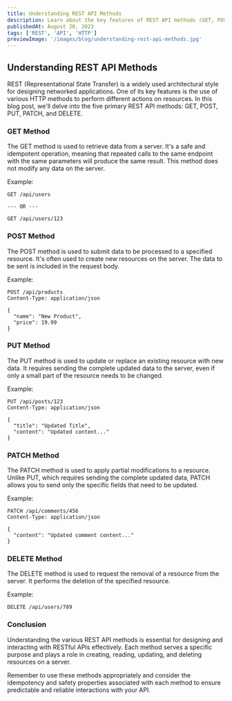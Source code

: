 ```yaml
---
title: Understanding REST API Methods
description: Learn about the key features of REST API methods (GET, POST, PUT, PATCH, and DELETE). Explore how these methods enable interactions with resources on servers, and understand their roles in creating, retrieving, updating, and deleting data.
publishedAt: August 20, 2023
tags: ['REST', 'API', 'HTTP']
previewImage: '/images/blog/understanding-rest-api-methods.jpg'
---
```


## Understanding REST API Methods

REST (Representational State Transfer) is a widely used architectural style for designing networked applications. One of its key features is the use of various HTTP methods to perform different actions on resources. In this blog post, we'll delve into the five primary REST API methods: GET, POST, PUT, PATCH, and DELETE.

### GET Method

The GET method is used to retrieve data from a server. It's a safe and idempotent operation, meaning that repeated calls to the same endpoint with the same parameters will produce the same result. This method does not modify any data on the server.

Example:

```http
GET /api/users

--- OR ---

GET /api/users/123
```

### POST Method

The POST method is used to submit data to be processed to a specified resource. It's often used to create new resources on the server. The data to be sent is included in the request body.

Example:

```http
POST /api/products
Content-Type: application/json

{
  "name": "New Product",
  "price": 19.99
}
```

### PUT Method

The PUT method is used to update or replace an existing resource with new data. It requires sending the complete updated data to the server, even if only a small part of the resource needs to be changed.

Example:

```http
PUT /api/posts/123
Content-Type: application/json

{
  "title": "Updated Title",
  "content": "Updated content..."
}
```

### PATCH Method

The PATCH method is used to apply partial modifications to a resource. Unlike PUT, which requires sending the complete updated data, PATCH allows you to send only the specific fields that need to be updated.

Example:

```http
PATCH /api/comments/456
Content-Type: application/json

{
  "content": "Updated comment content..."
}
```

### DELETE Method

The DELETE method is used to request the removal of a resource from the server. It performs the deletion of the specified resource.

Example:

```http
DELETE /api/users/789
```

### Conclusion

Understanding the various REST API methods is essential for designing and interacting with RESTful APIs effectively. Each method serves a specific purpose and plays a role in creating, reading, updating, and deleting resources on a server.

Remember to use these methods appropriately and consider the idempotency and safety properties associated with each method to ensure predictable and reliable interactions with your API.
